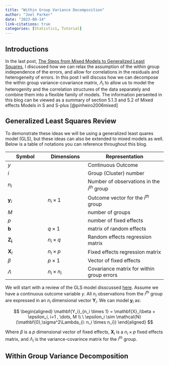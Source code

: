 ```yaml
---
title: "Within Group Variance Decomposition"
author: "Joel Parker"
date: "2023-08-14"
link-citations: true
categories: [Statistics, Tutorial]
---
```


## Introductions

In the last post, [The Steps from Mixed Models to Generalized Least Squares](https://joelparkeruofa.github.io/JoelParkerBlog/posts/Generalized%20Least%20Squares/), I discussed how we can relax the assumption of the within group independence of the errors, and allow for correlations in the residuals and heterogeneity of errors. In this post I will discuss how we can decompose the within group variance-covariance matrix, $\Lambda_i$ to allow us to model the heterogenity and the correlation structures of the data separately and combine them into a flexible family of models. The information persented in this blog can be viewed as a summary of section 5.1.3 and 5.2 of Mixed effects Models in S and S-plus [@pinheiro2006mixed]

## Generalized Least Squares Review

To demonstrate these ideas we will be using a generalized least quares model (GLS),
but these ideas can also be extended to mixed models as well. Below is a table of 
notations you can reference throughout this blog. 

| Symbol         | Dimensions       | Representation                               |
|------------------|------------------|-----------------------------------|
| $y$            |                  | Continuous Outcome                           |
| $i$            |                  | Group (Cluster) number                       |
| $n_i$          |                  | Number of observations in the $i^{th}$ group |
| $\mathbf{y}_i$ | $n_i \times 1$   | Outcome vector for the $i^{th}$ group        |
| $M$            |                  | number of groups                             |
| $p$            |                  | number of fixed effects                      |
| $\mathbf{b}$   | $q\times 1$      | matrix of random effects                     |
| $\mathbf{Z_i}$ | $n_i \times q$   | Random effects regression matrix             |
| $\mathbf{X}_i$ | $n_i \times p$   | Fixed effects regression matrix              |
| $\beta$        | $p \times 1$     | Vector of fixed effects                      |
| $\Lambda$      | $n_i \times n_i$ | Covariance matrix for within group errors    |

We will start with a review of the GLS model disscussed [here](https://joelparkeruofa.github.io/JoelParkerBlog/posts/Generalized%20Least%20Squares/). Assume we have a continuous outcome variable $y$. All $n_i$ observations from the $i^{th}$ group are expressed in an $n_i$ dimensional vector $\mathbf{Y}_i$. We can model $\mathbf{y}_i$ as:

$$
\begin{aligned}
\mathbf{Y_i}_{n_i \times 1} = \mathbf{X}_i\beta  + \epsilon_i,  i=1 , \dots, M \\
 \ \epsilon_i \sim \mathcal{N}(\mathbf{0},\sigma^2\Lambda_{i: n_i \times n_i})
\end{aligned}
$$

Where $\beta$ is a $p$ dimensional vector of fixed effects, $\mathbf{X}_i$ is a $n_i \times p$ fixed effects matrix, 
and $\Lambda_i$ is the variance-covarince matrix for the $i^{th}$ group. 


## Within Group Variance Decomposition

